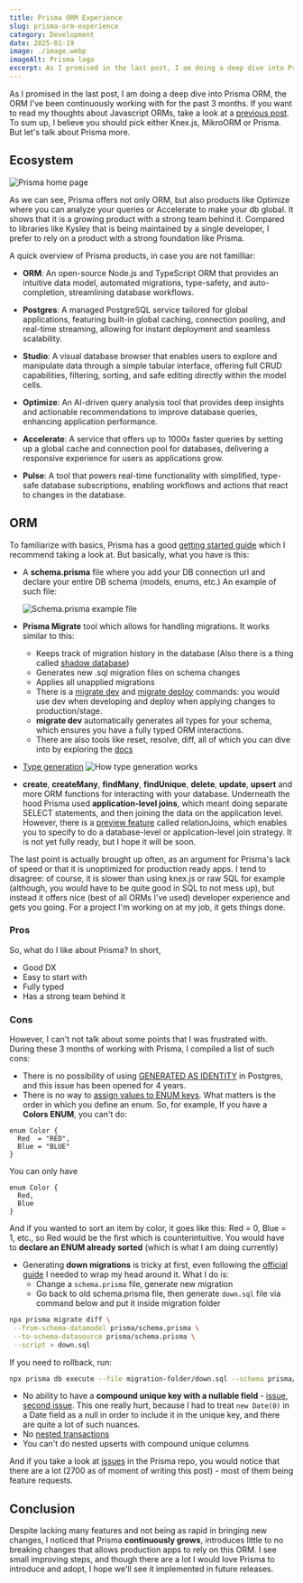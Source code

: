 ```yaml
---
title: Prisma ORM Experience
slug: prisma-orm-experience
category: Development
date: 2025-01-19
image: ./image.webp
imageAlt: Prisma logo
excerpt: As I promised in the last post, I am doing a deep dive into Prisma ORM, the ORM I've been continuously worki...
---
```



As I promised in the last post, I am doing a deep dive into Prisma ORM, the ORM I've been continuously working with for the past 3 months. If you want to read my thoughts about Javascript ORMs, take a look at a [previous post](https://www.v-mokhun.com/blog/choosing-an-orm). To sum up, I believe you should pick either Knex.js, MikroORM or Prisma. But let's talk about Prisma more.

## Ecosystem

<Image src={ecosystem} alt="Prisma home page" />

As we can see, Prisma offers not only ORM, but also products like Optimize where you can analyze your queries or Accelerate to make your db global. It shows that it is a growing product with a strong team behind it. Compared to libraries like Kysley that is being maintained by a single developer, I prefer to rely on a product with a strong foundation like Prisma.

A quick overview of Prisma products, in case you are not familliar:

- **ORM**: An open-source Node.js and TypeScript ORM that provides an intuitive data model, automated migrations, type-safety, and auto-completion, streamlining database workflows.

- **Postgres**: A managed PostgreSQL service tailored for global applications, featuring built-in global caching, connection pooling, and real-time streaming, allowing for instant deployment and seamless scalability.

- **Studio**: A visual database browser that enables users to explore and manipulate data through a simple tabular interface, offering full CRUD capabilities, filtering, sorting, and safe editing directly within the model cells.

- **Optimize**: An AI-driven query analysis tool that provides deep insights and actionable recommendations to improve database queries, enhancing application performance.

- **Accelerate**: A service that offers up to 1000x faster queries by setting up a global cache and connection pool for databases, delivering a responsive experience for users as applications grow.

- **Pulse**: A tool that powers real-time functionality with simplified, type-safe database subscriptions, enabling workflows and actions that react to changes in the database.

## ORM

To familiarize with basics, Prisma has a good [getting started guide](https://www.prisma.io/docs/getting-started/setup-prisma/start-from-scratch/relational-databases-typescript-postgresql) which I recommend taking a look at. But basically, what you have is this:

- A **schema.prisma** file where you add your DB connection url and declare your entire DB schema (models, enums, etc.) An example of such file:

  <Image src={schema} alt="Schema.prisma example file" />

- **Prisma Migrate** tool which allows for handling migrations. It works similar to this:
  - Keeps track of migration history in the database (Also there is a thing called [shadow database](https://www.prisma.io/docs/orm/prisma-migrate/understanding-prisma-migrate/shadow-database))
  - Generates new .sql migration files on schema changes
  - Applies all unapplied migrations
  - There is a [migrate dev](https://www.prisma.io/docs/orm/reference/prisma-cli-reference#migrate-dev) and [migrate deploy](https://www.prisma.io/docs/orm/reference/prisma-cli-reference#migrate-deploy) commands: you would use dev when developing and deploy when applying changes to production/stage.
  - **migrate dev** automatically generates all types for your schema, which ensures you have a fully typed ORM interactions.
  - There are also tools like reset, resolve, diff, all of which you can dive into by exploring the [docs](https://www.prisma.io/docs/orm/reference/prisma-cli-reference#prisma-migrate)
- [Type generation](https://www.prisma.io/docs/getting-started/setup-prisma/start-from-scratch/relational-databases/install-prisma-client-typescript-postgresql)
  <Image src={typeGeneration} alt="How type generation works" />
- **create**, **createMany**, **findMany**, **findUnique**, **delete**, **update**, **upsert** and more ORM functions for interacting with your database. Underneath the hood Prisma used **application-level joins**, which meant doing separate SELECT statements, and then joining the data on the application level. However, there is a [preview feature](https://www.prisma.io/blog/prisma-orm-now-lets-you-choose-the-best-join-strategy-preview) called relationJoins, which enables you to specify to do a database-level or application-level join strategy. It is not yet fully ready, but I hope it will be soon.

The last point is actually brought up often, as an argument for Prisma's lack of speed or that it is unoptimized for production ready apps. I tend to disagree: of course, it is slower than using knex.js or raw SQL for example (although, you would have to be quite good in SQL to not mess up), but instead it offers nice (best of all ORMs I've used) developer experience and gets you going. For a project I'm working on at my job, it gets things done.

### Pros

So, what do I like about Prisma? In short,

- Good DX
- Easy to start with
- Fully typed
- Has a strong team behind it

### Cons

However, I can't not talk about some points that I was frustrated with. During these 3 months of working with Prisma, I compiled a list of such cons:

- There is no possibility of using [GENERATED AS IDENTITY](https://github.com/prisma/prisma/issues/4693) in Postgres, and this issue has been opened for 4 years.
- There is no way to [assign values to ENUM keys](https://github.com/prisma/prisma/issues/273). What matters is the order in which you define an enum. So, for example, If you have a **Colors ENUM**, you can't do:

```prisma
enum Color {
  Red  = "RED",
  Blue = "BLUE"
}
```

You can only have

```prisma
enum Color {
  Red,
  Blue
}
```

And if you wanted to sort an item by color, it goes like this: Red = 0, Blue = 1, etc., so Red would be the first which is counterintuitive. You would have to **declare an ENUM already sorted** (which is what I am doing currently)

- Generating **down migrations** is tricky at first, even following the [official guide](https://www.prisma.io/docs/orm/prisma-migrate/workflows/generating-down-migrations) I needed to wrap my head around it. What I do is:
  - Change a `schema.prisma` file, generate new migration
  - Go back to old schema.prisma file, then generate `down.sql` file via command below and put it inside migration folder

```bash
npx prisma migrate diff \
 --from-schema-datamodel prisma/schema.prisma \
 --to-schema-datasource prisma/schema.prisma \
 --script > down.sql
```

If you need to rollback, run:

```bash
npx prisma db execute --file migration-folder/down.sql --schema prisma/schema.prisma
```

- No ability to have a **compound unique key with a nullable field** - [issue](https://github.com/prisma/prisma/issues/3197), [second issue](https://github.com/prisma/prisma/issues/3387). This one really hurt, because I had to treat `new Date(0)` in a Date field as a null in order to include it in the unique key, and there are quite a lot of such nuances.
- No [nested transactions](https://github.com/prisma/prisma/issues/15212)
- You can't do nested upserts with compound unique columns

And if you take a look at [issues](https://github.com/prisma/prisma/issues/) in the Prisma repo, you would notice that there are a lot (2700 as of moment of writing this post) - most of them being feature requests.

## Conclusion

Despite lacking many features and not being as rapid in bringing new changes, I noticed that Prisma **continuously grows**, introduces little to no breaking changes that allows production apps to rely on this ORM. I see small improving steps, and though there are a lot I would love Prisma to introduce and adopt, I hope we'll see it implemented in future releases.
